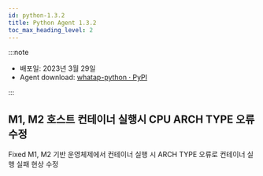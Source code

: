 ```yaml
---
id: python-1.3.2
title: Python Agent 1.3.2
toc_max_heading_level: 2
---
```



:::note

* 배포일: 2023년 3월 29일
* Agent download: [whatap-python · PyPI](https://pypi.org/project/whatap-python/1.3.2/)

:::


## M1, M2 호스트 컨테이너 실행시 CPU ARCH TYPE 오류 수정​

<p><Status>Fixed</Status> M1, M2 기반 운영체제에서 컨테이너 실행 시 ARCH TYPE 오류로 컨테이너 실행 실패 현상 수정</p>
